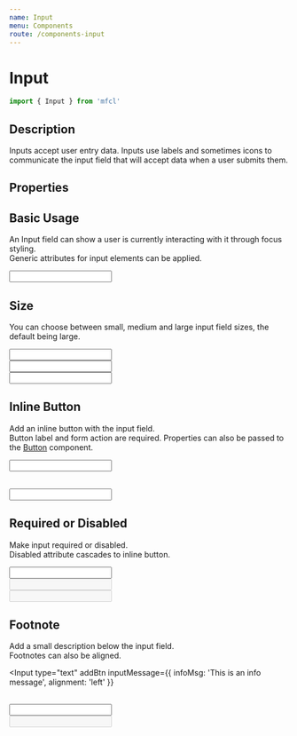 ```yaml
---
name: Input
menu: Components
route: /components-input
---
```



# Input

```javascript
import { Input } from 'mfcl'
```

## Description

Inputs accept user entry data. Inputs use labels and sometimes icons to communicate the input field that will accept data when a user submits them.

## Properties

<Props of={Input} />

## Basic Usage

An Input field can show a user is currently interacting with it through focus styling.  
Generic attributes for input elements can be applied.

<Playground>
  <Input type="text" label="Default" name="name" focus></Input>
</Playground>

## Size

You can choose between small, medium and large input field sizes, the default being large.

<Playground>
  <Input type="text" size="sm"></Input>
  <br />
  <Input type="text" size="md"></Input>
  <br />
  <Input type="text" size="lg"></Input>
</Playground>

## Inline Button

Add an inline button with the input field.  
Button label and form action are required.
Properties can also be passed to the [Button](/components-button) component.

<Playground>
  <form action="/components-flag">
    <Input type="number" addBtn btnLabel="Sign Up"></Input>
  </form>
  <br />
  <form action="/components-flag">
    <Input type="number" addBtn btnLabel="Sign Up" btnProps={{ btnType: 'secondary', type: 'submit' }}></Input>
  </form>
</Playground>

## Required or Disabled

Make input required or disabled.  
Disabled attribute cascades to inline button.

<Playground>
  <Input type="text" required addBtn btnLabel="Test Required"></Input>
  <br />
  <Input type="text" disabled></Input>
  <br />
  <Input type="text" disabled addBtn btnLabel="Disabled"></Input>
</Playground>

## Footnote

Add a small description below the input field.  
Footnotes can also be aligned.

<Playground>


<Input
  type="text"
  addBtn
  inputMessage={{
    infoMsg: 'This is an info message',
    alignment: 'left'
  }}
></Input>
<br />
<Input
  type="text"
  size="md"
  inputMessage={{
    successMsg: 'This is an success message'
  }}
></Input>
<br />
<Input
  type="text"
  size="sm"
  disabled
  inputMessage={{
    errorMsg: 'This is an error message'
  }}
></Input>

</Playground>


